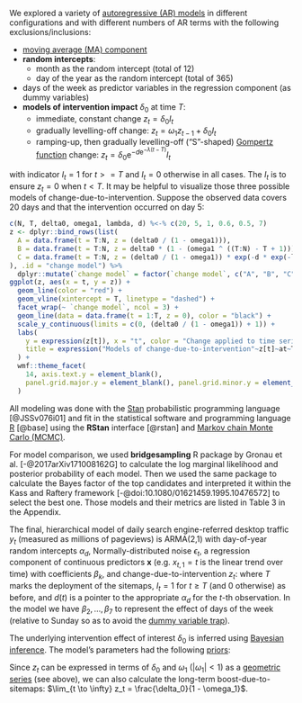 We explored a variety of [autoregressive (AR) models](https://en.wikipedia.org/wiki/Autoregressive_model) in different configurations and with different numbers of AR terms with the following exclusions/inclusions:

- [moving average (MA) component](https://en.wikipedia.org/wiki/Moving-average_model)
- **random intercepts**:
  - month as the random intercept (total of 12)
  - day of the year as the random intercept (total of 365)
- days of the week as predictor variables in the regression component (as dummy variables)
- **models of intervention impact** $\delta_0$ at time $T$:
  - immediate, constant change $z_t = \delta_0 I_t$
  - gradually levelling-off change: $z_t = \omega_1 z_{t-1} + \delta_0 I_t$
  - ramping-up, then gradually levelling-off ("S"-shaped) [Gompertz function](https://en.wikipedia.org/wiki/Gompertz_function) change: $z_t = \delta_0 \mathrm{e}^{-d \mathrm{e}^{-\lambda (t - T)}} I_t$

with indicator $I_t = 1$ for $t >= T$ and $I_t = 0$ otherwise in all cases. The $I_t$ is to ensure $z_t = 0$ when $t < T$. It may be helpful to visualize those three possible models of change-due-to-intervention. Suppose the observed data covers 20 days and that the intervention occurred on day 5:

```r
c(N, T, delta0, omega1, lambda, d) %<-% c(20, 5, 1, 0.6, 0.5, 7)
z <- dplyr::bind_rows(list(
  A = data.frame(t = T:N, z = (delta0 / (1 - omega1))),
  B = data.frame(t = T:N, z = delta0 * (1 - (omega1 ^ ((T:N) - T + 1))) / (1 - omega1)),
  C = data.frame(t = T:N, z = (delta0 / (1 - omega1)) * exp(-d * exp(-lambda * ((T:N) - T))))
), .id = "change model") %>%
  dplyr::mutate(`change model` = factor(`change model`, c("A", "B", "C"), c("instant, constant", "gradually levelling-off", "Gompertz")))
ggplot(z, aes(x = t, y = z)) +
  geom_line(color = "red") +
  geom_vline(xintercept = T, linetype = "dashed") +
  facet_wrap(~ `change model`, ncol = 3) +
  geom_line(data = data.frame(t = 1:T, z = 0), color = "black") +
  scale_y_continuous(limits = c(0, (delta0 / (1 - omega1)) + 1)) +
  labs(
    y = expression(z[t]), x = "t", color = "Change applied to time series",
    title = expression("Models of change-due-to-intervention"~z[t]~at~T==10)
  ) +
  wmf::theme_facet(
    14, axis.text.y = element_blank(),
    panel.grid.major.y = element_blank(), panel.grid.minor.y = element_blank()
  )
```

All modeling was done with the [Stan](https://en.wikipedia.org/wiki/Stan_(software)) probabilistic programming language [@JSSv076i01] and fit in the statistical software and programming language [R](https://en.wikipedia.org/wiki/R_(programming_language)) [@base] using the **RStan** interface [@rstan] and [Markov chain Monte Carlo (MCMC)](https://en.wikipedia.org/wiki/Markov_chain_Monte_Carlo).

For model comparison, we used **bridgesampling** R package by Gronau et al. [-@2017arXiv171008162G] to calculate the log marginal likelihood and posterior probability of each model. Then we used the same package to calculate the Bayes factor of the top candidates and interpreted it within the Kass and Raftery framework [-@doi:10.1080/01621459.1995.10476572] to select the best one. Those models and their metrics are listed in Table 3 in the Appendix.

The final, hierarchical model of daily search engine-referred desktop traffic $y_t$ (measured as millions of pageviews) is ARMA(2,1) with day-of-year random intercepts $\alpha_d$, Normally-distributed noise $\epsilon_t$, a regression component of continuous predictors $\mathbf{x}$ (e.g. $x_{t,1} = t$ is the linear trend over time) with coefficients $\beta_k$, and change-due-to-intervention $z_t$:
\begin{align*}
y_t & = \alpha_{d(t)} + \phi_1 y_{t - 1} + \phi_2 y_{t - 2} + \theta_1 \epsilon_{t - 1} + \sum_{k = 1}^K \beta_k x_{t,k} + z_t + \epsilon_t;\\
z_t & = \omega_1 z_{t-1} + \delta_0 I_t = \frac{\delta_0 (1 - \omega_1^{(t - T + 1)})}{(1 - \omega_1)},
\end{align*}
where $T$ marks the deployment of the sitemaps, $I_t = 1$ for $t \geq T$ (and 0 otherwise) as before, and $d(t)$ is a pointer to the appropriate $\alpha_d$ for the $t$-th observation. In the model we have $\beta_2, \ldots, \beta_7$ to represent the effect of days of the week (relative to Sunday so as to avoid the [dummy variable trap](https://en.wikipedia.org/wiki/Dummy_variable_(statistics)#Incorporating_a_dummy_independent)).

The underlying intervention effect of interest $\delta_0$ is inferred using [Bayesian inference](https://en.wikipedia.org/wiki/Bayesian_inference). The model's parameters had the following [priors](https://en.wikipedia.org/wiki/Prior_probability):
\begin{align*}
  \phi_p, \theta_1 & \sim \text{Cauchy}(0, 1),~-1 \leq \phi_p, \theta_q \leq 1~\text{for}~p = 1, 2;\\
  \alpha_d & \sim \mathcal{N}(\gamma_{m(d)}, \sigma_{\alpha_{m(d)}}),~d = 1, \ldots, 365;\\
  \gamma_m & \sim \mathcal{N}(\mu_\gamma, \sigma_\gamma),~m = 1, \ldots, 12;\\
  \mu_\gamma, \beta_k & \sim \mathcal{N}(0, 10),~k = 0, \ldots, K;\\
  \epsilon & \sim \mathcal{N}(0, \sigma_\epsilon);\\
  \delta_0 & \sim \mathcal{N}(0, \tau);\\
  \sigma_\epsilon, \sigma_{\alpha_m}, \sigma_\gamma, \tau & \sim \text{Cauchy}(0, 5);\\
  \omega_1 & \sim \text{Beta}(9, 3).
\end{align*}

Since $z_t$ can be expressed in terms of $\delta_0$ and $\omega_1$ ($|\omega_1| < 1$) as a [geometric series](https://en.wikipedia.org/wiki/Geometric_series) (see above), we can also calculate the long-term boost-due-to-sitemaps: $\lim_{t \to \infty} z_t = \frac{\delta_0}{1 - \omega_1}$.
